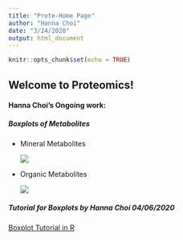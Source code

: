 ```yaml
---
title: "Prote-Home Page"
author: "Hanna Choi"
date: "3/24/2020"
output: html_document
---
```


```r
knitr::opts_chunk$set(echo = TRUE)
```

## Welcome to Proteomics!
   
  
#### Hanna Choi's Ongoing work:  

##### Boxplots of Metabolites

    
  * Mineral Metabolites
  
    ![](Metabolites_Boxplots/mm_plots.png)

  * Organic Metabolites
  
    ![](Metabolites_Boxplots/om_plots.png)


##### Tutorial for Boxplots by Hanna Choi 04/06/2020

  [Boxplot Tutorial in R](Metabolites_Boxplots/boxplot_tutorial.html)
      